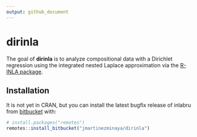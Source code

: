 ```yaml
---
output: github_document
---
```


# dirinla

The goal of **dirinla** is to analyze compositional data with a Dirichlet regression using the integrated nested Laplace approximation via the [R-INLA package](http://www.r-inla.org). 

## Installation

It is not yet in CRAN, but you can install the latest bugfix release of inlabru from [bitbucket](https://bitbucket.org/) with:

```r
# install.packages("remotes")
remotes::install_bitbucket("jmartinezminaya/dirinla")
```

